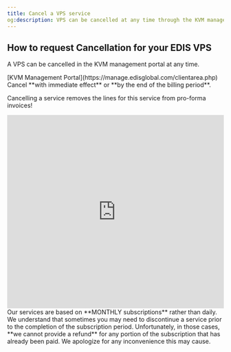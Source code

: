 ```yaml
---
title: Cancel a VPS service
og:description: VPS can be cancelled at any time through the KVM management portal. Users need to login to the VPS Management Portal, locate the VPS in the Services tab, and click "Request Cancellation".
---
```


## How to request Cancellation for your EDIS VPS

A VPS can be cancelled in the KVM management portal at any time.

<Steps>
  <Step title='Log in to your'>
    [KVM Management Portal](https://manage.edisglobal.com/clientarea.php)
  </Step>
  <Step title='Locate your VPS in the Services tab' />
  <Step title='and click "Request Cancellation"'>
    Cancel **with immediate effect** or **by the end of the billing period**.

  </Step>
</Steps>

Cancelling a service removes the lines for this service from pro-forma invoices!

<iframe
  width='100%'
  height='450'
  src='https://www.loom.com/embed/206825b87a894704af333b9fb57a5a2b?sid=7a6cf401-af9b-4494-b44d-8a95f12927ff'
  frameborder='0'
  allow='accelerometer; clipboard-write; encrypted-media; gyroscope; picture-in-picture'
  allowfullscreen
></iframe>

<Note>
  Our services are based on **MONTHLY subscriptions** rather than daily. We
  understand that sometimes you may need to discontinue a service prior to the
  completion of the subscription period. Unfortunately, in those cases, **we
  cannot provide a refund** for any portion of the subscription that has already
  been paid. We apologize for any inconvenience this may cause.
</Note>
